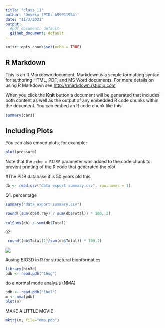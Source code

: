 ---
title: "class 11"
author: 'Onyeka (PID: A59011964)'
date: "11/3/2021"
output:
  #pdf_document: default
  github_document: default
---

```{r setup, include=FALSE}
knitr::opts_chunk$set(echo = TRUE)
```

## R Markdown

This is an R Markdown document. Markdown is a simple formatting syntax for authoring HTML, PDF, and MS Word documents. For more details on using R Markdown see <http://rmarkdown.rstudio.com>.

When you click the **Knit** button a document will be generated that includes both content as well as the output of any embedded R code chunks within the document. You can embed an R code chunk like this:

```{r cars}
summary(cars)
```

## Including Plots

You can also embed plots, for example:

```{r pressure, echo=FALSE}
plot(pressure)
```

Note that the `echo = FALSE` parameter was added to the code chunk to prevent printing of the R code that generated the plot.

#The PDB database it is 50 years old this

```{r}
db <- read.csv("data export summary.csv", row.names = 1)
```

Q1. percentage

```{r}
summary("data export summary.csv")
```

```{r}
round((sum(db$X.ray) / sum(db$Total)) * 100, 2)
```

```{r}
colSums(db) / sum(db$Total)
```

    Q2

```{r}
 round((db$Total[1]/sum(db$Total)) * 100,2)
```

![](myVDm3.png)

#using BIO3D in R for structural bionformatics

```{r}
library(bio3d)
pdb <- read.pdb("1hsg")
```

do a normal mode analysis (NMA)

```{r}
pdb <- read.pdb("1hel")
m <- nma(pdb)
plot(m)
```

MAKE A LITTLE MOVIE

```{r}
mktrj(m, file="nma.pdb")
```
